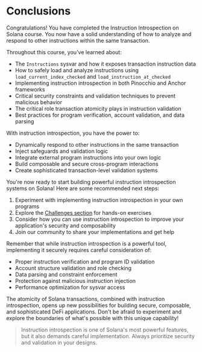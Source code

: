
# Conclusions

Congratulations! You have completed the Instruction Introspection on Solana course. You now have a solid
understanding of how to analyze and respond to other instructions within the same transaction.

<ArticleSection name="What you've learned" id="what-you-learned" level="h2" />

Throughout this course, you've learned about:
- The `Instructions` sysvar and how it exposes transaction instruction data
- How to safely load and analyze instructions using `load_current_index_checked` and `load_instruction_at_checked`
- Implementing instruction introspection in both Pinocchio and Anchor frameworks
- Critical security constraints and validation techniques to prevent malicious behavior
- The critical role transaction atomicity plays in instruction validation
- Best practices for program verification, account validation, and data parsing

<ArticleSection name="Key Capabilities" id="key-capabilities" level="h2" />

With instruction introspection, you have the power to:
- Dynamically respond to other instructions in the same transaction
- Inject safeguards and validation logic
- Integrate external program instructions into your own logic
- Build composable and secure cross-program interactions
- Create sophisticated transaction-level validation systems

<ArticleSection name="Next Steps" id="next-steps" level="h2" />

You're now ready to start building powerful instruction introspection systems on Solana! Here are some recommended next steps:

1. Experiment with implementing instruction introspection in your own programs
2. Explore the [Challenges section](/en/challenges) for hands-on exercises
3. Consider how you can use instruction introspection to improve your application's security and composability
4. Join our community to share your implementations and get help

Remember that while instruction introspection is a powerful tool, implementing it securely requires careful consideration of:
- Proper instruction verification and program ID validation
- Account structure validation and role checking
- Data parsing and constraint enforcement
- Protection against malicious instruction injection
- Performance optimization for sysvar access

The atomicity of Solana transactions, combined with instruction introspection, opens up new possibilities for building secure, composable, and sophisticated DeFi applications. Don't be afraid to experiment and explore the boundaries of what's possible with this unique capability!

> Instruction introspection is one of Solana's most powerful features, but it also demands careful implementation. Always prioritize security and validation in your designs.
